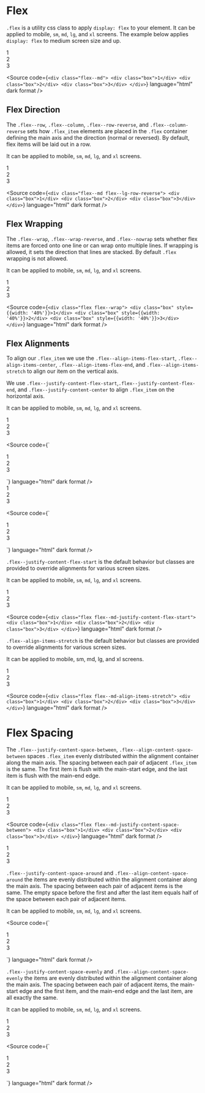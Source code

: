 
<Meta title="Atoms/Layout/Flex" />

# Flex

`.flex` is a utility css class to apply `display: flex` to your element. It can be applied to
mobile, `sm`, `md`, `lg`, and `xl` screens. The example below applies `display: flex` to 
medium screen size and up.

<Unstyled>
  <div className="flex--md">
    <div className="box">1</div>
    <div className="box">2</div>
    <div className="box">3</div>
  </div>
</Unstyled>

<Source
  code={`
    <div class="flex--md">
      <div class="box">1</div>
      <div class="box">2</div>
      <div class="box">3</div>
    </div>
  `}
  language="html"
  dark
  format
/>

## Flex Direction

The `.flex--row`, `.flex--column`, `.flex--row-reverse`, and `.flex--column-reverse` sets 
how `.flex_item` elements are placed in the `.flex` container defining the main axis and the
direction (normal or reversed). By default, flex items will be laid out in a row.

It can be applied to mobile, `sm`, `md`, `lg`, and `xl` screens.


<Unstyled>
  <div className="flex--md flex--lg-row-reverse">
    <div className="box">1</div>
    <div className="box">2</div>
    <div className="box">3</div>
  </div>
</Unstyled>

<Source
  code={`
    <div class="flex--md flex--lg-row-reverse">
      <div class="box">1</div>
      <div class="box">2</div>
      <div class="box">3</div>
    </div>
  `}
  language="html"
  dark
  format
/>

## Flex Wrapping

The `.flex--wrap`, `.flex--wrap-reverse`, and `.flex--nowrap` sets whether flex items are forced 
onto one line or can wrap onto multiple lines. If wrapping is allowed, it sets the direction 
that lines are stacked. By default `.flex` wrapping is not allowed.

It can be applied to mobile, `sm`, `md`, `lg`, and `xl` screens.

<Unstyled>
  <div className="flex flex--wrap">
    <div className="box" style={{width: '40%'}}>1</div>
    <div className="box" style={{width: '40%'}}>2</div>
    <div className="box" style={{width: '40%'}}>3</div>
  </div>
</Unstyled>

<Source
  code={`
    <div class="flex flex--wrap">
      <div class="box" style={{width: '40%'}}>1</div>
      <div class="box" style={{width: '40%'}}>2</div>
      <div class="box" style={{width: '40%'}}>3</div>
    </div>
  `}
  language="html"
  dark
  format
/>

## Flex Alignments

To align our `.flex_item` we use the `.flex--align-items-flex-start`, `.flex--align-items-center`, 
`.flex--align-items-flex-end`, and `.flex--align-items-stretch` to align our item on the 
vertical axis.

We use `.flex--justify-content-flex-start`,`.flex--justify-content-flex-end`, and 
`.flex--justify-content-center` to align `.flex_item` on the horizontal axis.

It can be applied to mobile, `sm`, `md`, `lg`, and `xl` screens.

<Unstyled>
  <div className="flex flex--justify-content-center">
    <div className="box">1</div>
    <div className="box">2</div>
    <div className="box">3</div>
  </div>
</Unstyled>

<Source
  code={`
    <div class="flex flex--justify-content-center">
    <div class="box">1</div>
    <div class="box">2</div>
    <div class="box">3</div>
  </div>
  `}
  language="html"
  dark
  format
/>

<Unstyled>
  <div className="flex flex--sm-justify-content-flex-end">
    <div className="box">1</div>
    <div className="box">2</div>
    <div className="box">3</div>
  </div>
</Unstyled>

<Source
  code={`
    <div class="flex flex--sm-justify-content-flex-end">
    <div class="box">1</div>
    <div class="box">2</div>
    <div class="box">3</div>
  </div>
  `}
  language="html"
  dark
  format
/>

`.flex--justify-content-flex-start` is the default behavior but classes are provided to override 
alignments for various screen sizes.

It can be applied to mobile, `sm`, `md`, `lg`, and `xl` screens.

<Unstyled>
  <div className="flex flex--md-justify-content-flex-start">
    <div className="box">1</div>
    <div className="box">2</div>
    <div className="box">3</div>
  </div>
</Unstyled>

<Source
  code={`
    <div class="flex flex--md-justify-content-flex-start">
      <div class="box">1</div>
      <div class="box">2</div>
      <div class="box">3</div>
    </div>
  `}
  language="html"
  dark
  format
/>

`.flex--align-items-stretch` is the default behavior but classes are provided to override 
alignments for various screen sizes.

It can be applied to mobile, sm, md, lg, and xl screens.

<Unstyled>
  <div className="flex flex--md-align-items-stretch">
    <div className="box">1</div>
    <div className="box">2</div>
    <div className="box">3</div>
  </div>
</Unstyled>

<Source
  code={`
    <div class="flex flex--md-align-items-stretch">
      <div class="box">1</div>
      <div class="box">2</div>
      <div class="box">3</div>
    </div>
  `}
  language="html"
  dark
  format
/>

# Flex Spacing

The `.flex--justify-content-space-between`, `.flex--align-content-space-between` spaces `.flex_item`
evenly distributed within the alignment container along the main axis. The spacing between each pair
of adjacent `.flex_item` is the same. The first item is flush with the main-start edge, and the 
last item is flush with the main-end edge.

It can be applied to mobile, `sm`, `md`, `lg`, and `xl` screens.

<Unstyled>
  <div className="flex flex--md-justify-content-space-between">
    <div className="box">1</div>
    <div className="box">2</div>
    <div className="box">3</div>
  </div>
</Unstyled>

<Source
  code={`
    <div class="flex flex--md-justify-content-space-between">
      <div class="box">1</div>
      <div class="box">2</div>
      <div class="box">3</div>
    </div>
  `}
  language="html"
  dark
  format
/>

<Unstyled>
  <div className="flex flex--md-justify-content-space-around">
    <div className="box">1</div>
    <div className="box">2</div>
    <div className="box">3</div>
  </div>
</Unstyled>

`.flex--justify-content-space-around` and `.flex--align-content-space-around` the items are evenly 
distributed within the alignment container along the main axis. The spacing between each pair of 
adjacent items is the same. The empty space before the first and after the last item equals half 
of the space between each pair of adjacent items.

It can be applied to mobile, `sm`, `md`, `lg`, and `xl` screens.

<Source
  code={`
    <div class="flex flex--md-justify-content-space-around">
    <div class="box">1</div>
    <div class="box">2</div>
    <div class="box">3</div>
  </div>
  `}
  language="html"
  dark
  format
/>

`.flex--justify-content-space-evenly` and `.flex--align-content-space-evenly` the items are evenly
distributed within the alignment container along the main axis. The spacing between each pair of 
adjacent items, the main-start edge and the first item, and the main-end edge and the last item, 
are all exactly the same.

It can be applied to mobile, `sm`, `md`, `lg`, and `xl` screens.

<Unstyled>
  <div className="flex flex--md-justify-content-space-evenly">
    <div className="box">1</div>
    <div className="box">2</div>
    <div className="box">3</div>
  </div>
</Unstyled>

<Source
  code={`
    <div class="flex flex--md-justify-content-space-evenly">
    <div class="box">1</div>
    <div class="box">2</div>
    <div class="box">3</div>
  </div>
  `}
  language="html"
  dark
  format
/>